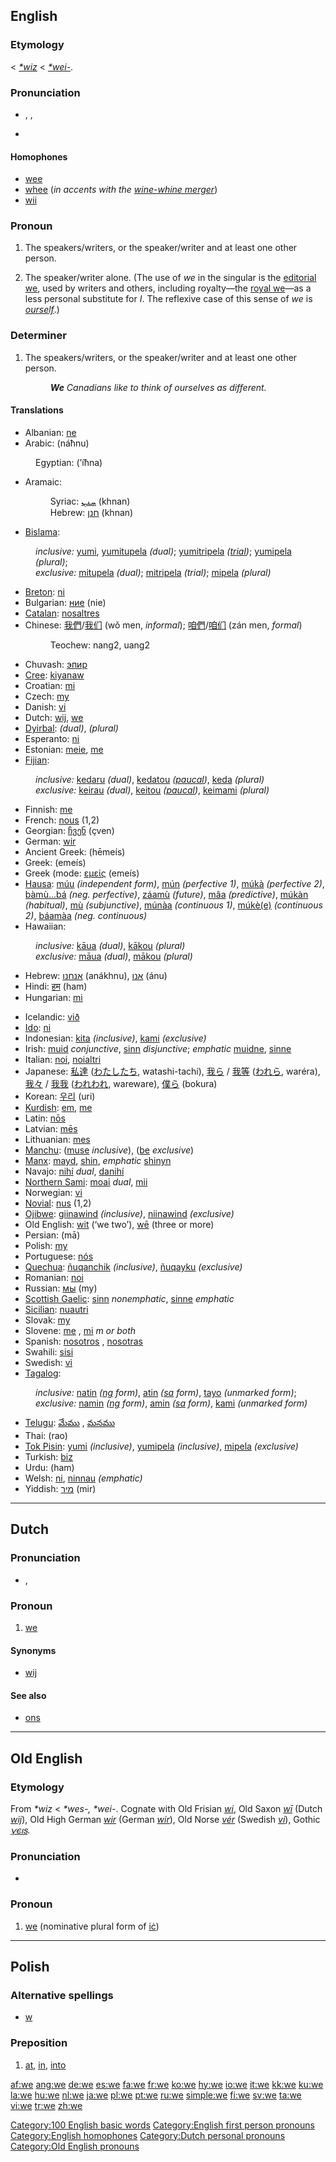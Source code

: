 {{wikipedia|We (disambiguation)}}
==English==
{{rank|so|me|an|42|we|who|said|would}}

===Etymology===
{{wikipedia}}
{{OE.}} {{unicode|'''[[we#Old English|wē]]'''}} < {{PG.}} ''[[*wiz]]'' < {{PIE.}} ''[[*wei-]]''.

===Pronunciation===
*{{IPA|/wiː/}}, {{SAMPA|/wi:/}}, {{AHD|wē}}
*{{audio|en-us-we.ogg|Audio (US)}}
*:{{rhymes|iː}}

====Homophones====
*[[wee]]
*[[whee]] (''in accents with the [[wine-whine merger]]'')
*[[wii]]

===Pronoun===
{{en-pron|desc=first person plural, nominative case|objective case|us|reflexive|ourselves|possessive|our|possessive noun|ours}}

# {{personal}} The speakers/writers, or the speaker/writer and at least one other person.
# {{personal}} The speaker/writer alone. (The use of ''we'' in the singular is the [[editorial we]], used by writers and others, including royalty—the [[royal we]]—as a less personal substitute for ''I''. The reflexive case of this sense of ''we'' is ''[[ourself]]''.)

===Determiner===
{{infl|en|determiner}}

# The speakers/writers, or the speaker/writer and at least one other person.
#: '''''We''' Canadians like to think of ourselves as different.''

====Translations====
{{trans-top}}
*Albanian: [[ne]]
*Arabic: {{ARchar|[[نحن|نَحْنُ]]}} (náħnu)
:Egyptian: {{ARchar|[[احنا|إحنا]]}} (’íħna)
*Aramaic:
*:Syriac: [[ܚܢܢ]] (khnan) {{c}}
*:Hebrew: [[חנן]] (khnan) {{c}}
*[[Bislama]]:
:''inclusive:'' [[yumi]], [[yumitupela]] ''(dual)''; [[yumitripela]] ''([[trial]])''; [[yumipela]] ''(plural)'';
:''exclusive:'' [[mitupela]] ''(dual)''; [[mitripela]] ''(trial)''; [[mipela]] ''(plural)''
*[[Breton]]: [[ni]]
*Bulgarian: [[ние]] (nie)
*[[Catalan]]: [[nosaltres]]
*Chinese: [[我們]]/[[我们]] (wǒ men, ''informal''); [[咱們]]/[[咱们]] (zán men, ''formal'')
*:Teochew: nang2, uang2
*Chuvash: [[эпир]]
*[[Cree]]: [[kiyanaw]]
*Croatian: [[mi]]
*Czech: [[my#Czech|my]]
*Danish: [[vi]]
*Dutch: [[wij]], [[we#Dutch|we]]
*[[Dyirbal]]: {{IPAchar|[[ŋaliɖi]]}} ''(dual)'', {{IPAchar|[[ŋanaɖi]]}} ''(plural)''
*Esperanto: [[ni]]
*Estonian: [[meie]], [[me]]
*[[Fijian]]:
:''inclusive:'' [[kedaru]] ''(dual)'', [[kedatou]] ''([[paucal]])'', [[keda]] ''(plural)''
:''exclusive:'' [[keirau]] ''(dual)'', [[keitou]] ''([[paucal]])'', [[keimami]] ''(plural)''
*Finnish: [[me#Finnish|me]]
*French: [[nous]] (1,2)
*Georgian: [[ჩვენ]] (çven)
*German: [[wir]]
*Ancient Greek: {{IPAchar|[[ἡμεῖς]]}} (hēmeís)
*Greek: {{t|el|εμείς||}} (emeís)
*Greek (mode: [[εμείς]] (emeís)
*[[Hausa]]: [[múu]] ''(independent form)'', [[mún]] ''(perfective 1)'', [[múkà]] ''(perfective 2)'', [[bàmù...bá]] ''(neg. perfective)'', [[záamù]] ''(future)'', [[mâa]] ''(predictive)'', [[múkàn]] ''(habitual)'', [[mù]] ''(subjunctive)'', [[múnàa]] ''(continuous 1)'', [[múkè(e)]] ''(continuous 2)'', [[báamàa]] ''(neg. continuous)''
*Hawaiian:
:''inclusive:'' [[kāua]] ''(dual)'', [[kākou]] ''(plural)''
:''exclusive:'' [[māua]] ''(dual)'', [[mākou]] ''(plural)''
*Hebrew: [[אנחנו]] (anákhnu), [[אנו]] (ánu)
*Hindi: [[हम]] (ham)
*Hungarian: [[mi]]
{{trans-mid}}
*Icelandic: [[við]]
*[[Ido]]: [[ni]]
*Indonesian: [[kita]] ''(inclusive)'', [[kami]] ''(exclusive)''
*Irish: [[muid]] ''conjunctive'', [[sinn]] ''disjunctive''; ''emphatic'' [[muidne]], [[sinne]]
*Italian: [[noi]], [[noialtri]]
*Japanese: [[私達]] ([[わたしたち]], watashi-tachí), [[我ら]] / [[我等]] ([[われら]], waréra), [[我々]] / [[我我]] ([[われわれ]], wareware), [[僕ら]] (bokura)
*Korean: [[우리]] (uri)
*[[Kurdish]]: [[em]], [[me#Kurdish|me]]
*Latin: [[nos|nōs]]
*Latvian: [[mēs]]
*Lithuanian: [[mes#Lithuanian|mes]]
*[[Manchu]]: ([[muse]] ''inclusive''), ([[be]] ''exclusive'')
*[[Manx]]: [[mayd]], [[shin]], ''emphatic'' [[shinyn]]
*Navajo: [[nihí]] ''dual'', [[danihí]] {{p}}
*[[Northern Sami]]: [[moai]] ''dual'', [[mii]] {{p}}
*Norwegian: [[vi]]
*[[Novial]]: [[nus]] (1,2)
*[[Ojibwe]]: [[giinawind]] ''(inclusive)'', [[niinawind]] ''(exclusive)''
*Old English: [[wit#Old English|wit]] (‘we two’), [[we#Old English|wē]] (three or more)
*Persian: {{FAchar|[[ما]]}} (mā)
*Polish: [[my#Polish|my]]
*Portuguese: [[nós]]
*[[Quechua]]: [[ñuqanchik]] ''(inclusive)'', [[ñuqayku]] ''(exclusive)''
*Romanian: [[noi]]
*Russian: [[мы]] (my)
*[[Scottish Gaelic]]: [[sinn]] ''nonemphatic'', [[sinne]] ''emphatic''
*[[Sicilian]]: [[nuautri]]
*Slovak: [[my]]
*Slovene: [[me#Slovene|me]] {{f}}, [[mi#Slovene|mi]] ''m or both''
*Spanish: [[nosotros]] {{m}}, [[nosotras]] {{f}}
*Swahili: [[sisi]]
*Swedish: [[vi]]
*[[Tagalog]]:
:''inclusive:'' [[natin]] ''([[ng]] form)'', [[atin]] ''([[sa]] form)'', [[tayo]] ''(unmarked form)'';
:''exclusive:'' [[namin]] ''([[ng]] form)'', [[amin]] ''([[sa]] form)'', [[kami]] ''(unmarked form)''
*[[Telugu]]: [[మేము]] , [[మనము]]
*Thai: {{THchar|[[เรา]]}} (rao)
*[[Tok Pisin]]: [[yumi]] ''(inclusive)'', [[yumipela]] ''(inclusive)'', [[mipela]] ''(exclusive)''
*Turkish: [[biz]]
*Urdu: {{URchar|[[هم|هَم]]}} (ham)
*Welsh: [[ni]], [[ninnau]] ''(emphatic)''
*Yiddish: [[מיר]] (mir)
{{trans-bottom}}

[[Category:100 English basic words]]
[[Category:English first person pronouns]]
[[Category:English homophones]]

----

==Dutch==

===Pronunciation===
*{{IPA|/wə/}}, {{SAMPA|/w@/}}

===Pronoun===
{{infl|nl|pronoun}}

# {{personal}} [[#English|we]]

====Synonyms====
*[[wij]]

====See also====
*[[ons]]

[[Category:Dutch personal pronouns]]

----

==Old English==

===Etymology===
From {{Ger.|ang}} ''*wiz'' < {{PIE.|ang}} ''*wes-, *wei-''. Cognate with Old Frisian ''[[wi]]'', Old Saxon ''[[wi|wī]]'' (Dutch ''[[wij]]''), Old High German ''[[wir]]'' (German ''[[wir]]''), Old Norse ''[[vér]]'' (Swedish ''[[vi]]''), Gothic ''[[𐍅𐌴𐌹𐍃]]''.

===Pronunciation===
*{{IPA|/we:/}}

===Pronoun===
{{unicode|'''wē'''}}

# {{personal}} [[#English|we]] (nominative plural form of [[ic|iċ]])

[[Category:Old English pronouns]]

----

==Polish==

===Alternative spellings===
*[[w#Polish|w]]

===Preposition===
{{infl|pl|noun|before words that begin with awkward consonant clusters}}

# [[at]], [[in]], [[into]]

[[af:we]]
[[ang:we]]
[[de:we]]
[[es:we]]
[[fa:we]]
[[fr:we]]
[[ko:we]]
[[hy:we]]
[[io:we]]
[[it:we]]
[[kk:we]]
[[ku:we]]
[[la:we]]
[[hu:we]]
[[nl:we]]
[[ja:we]]
[[pl:we]]
[[pt:we]]
[[ru:we]]
[[simple:we]]
[[fi:we]]
[[sv:we]]
[[ta:we]]
[[vi:we]]
[[tr:we]]
[[zh:we]]